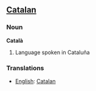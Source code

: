==[[Catalan]]==
===Noun===

'''Català'''

# Language spoken in Cataluña

===Translations===
*[[English]]: [[Catalan]]